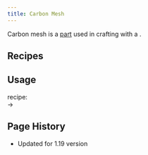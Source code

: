 ```yaml
---
title: Carbon Mesh
---
```


<ItemImage file="carbon_mesh" alt="Carbon Mesh" size="200" />

Carbon mesh is a [part](/items/part) used in crafting <McItem slug="techreborn:carbon_plate"/> with a <McItem slug="techreborn:compressor"/>.

## Recipes

<CraftingTable recipe=" input techreborn:carbon_fiber techreborn:carbon_fiber air input air air air input air air air output techreborn:carbon_mesh "/>


## Usage

<McItem slug="techreborn:compressor"/> recipe:\
<McItem slug="techreborn:carbon_mesh"/> -\> <McItem slug="techreborn:carbon_plate"/>


## Page History

- Updated for 1.19 version
